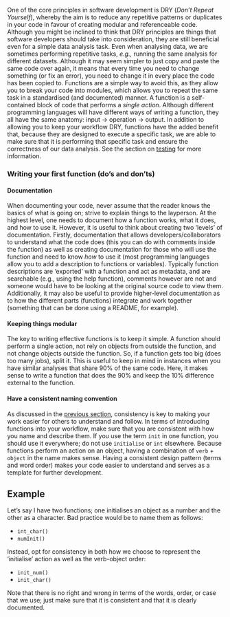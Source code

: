 One of the core principles in software development is DRY (*Don't Repeat Yourself*), whereby the aim is to reduce any repetitive patterns or duplicates in your code in favour of creating modular and referenceable code. Although you might be inclined to think that DRY principles are things that software developers should take into consideration, they are still beneficial even for a simple data analysis task. Even when analysing data, we are sometimes performing repetitive tasks, *e.g.,* running the same analysis for different datasets. Although it may seem simpler to just copy and paste the same code over again, it means that every time you need to change something (or fix an error), you need to change it in every place the code has been copied to. Functions are a simple way to avoid this, as they allow you to break your code into modules, which allows you to repeat the same task in a standardised (and documented) manner. A function is a self-contained block of code that performs a *single action*. Although different programming languages will have different ways of writing a function, they all have the same anatomy: input -\> operation -\> output. In addition to allowing you to keep your workflow DRY, functions have the added benefit that, because they are designed to execute a specific task, we are able to make sure that it is performing that specific task and ensure the correctness of our data analysis. See the section on [testing](sections/03_testing_code.qmd) for more information.

### Writing your first function (do's and don'ts)

#### Documentation

When documenting your code, never assume that the reader knows the basics of what is going on; strive to explain things to the layperson. At the highest level, one needs to document how a function works, what it does, and how to use it. However, it is useful to think about creating two 'levels' of documentation. Firstly, documentation that allows developers/collaborators to understand what the code does (this you can do with comments inside the function) as well as creating documentation for those who will use the function and need to know *how* to use it (most programming languages allow you to add a description to functions or variables). Typically function descriptions are 'exported' with a function and act as metadata, and are searchable (e.g., using the help function), comments however are not and someone would have to be looking at the original source code to view them. Additionally, it may also be useful to provide higher-level documentation as to how the different parts (functions) integrate and work together (something that can be done using a README, for example).

#### Keeping things modular

The key to writing effective functions is to keep it simple. A function should perform a single action, not rely on objects from outside the function, and not change objects outside the function. So, if a function gets too big (does too many jobs), split it. This is useful to keep in mind in instances when you have similar analyses that share 90% of the same code. Here, it makes sense to write a function that does the 90% and keep the 10% difference external to the function.

#### Have a consistent naming convention

As discussed in the [previous section](sections/01_structured_workflow.qmd), consistency is key to making your work easier for others to understand and follow. In terms of introducing functions into your workflow, make sure that you are consistent with how you name and describe them. If you use the term `init` in one function, you should use it everywhere; do not use `initialise` or `int` elsewhere. Because functions perform an action on an object, having a combination of `verb` + `object` in the name makes sense. Having a consistent design pattern (terms and word order) makes your code easier to understand and serves as a template for further development.

::: {.callout-tip collapse="true"}
## Example

Let's say I have two functions; one initialises an object as a number and the other as a character. Bad practice would be to name them as follows:

-   `int_char()`
-   `numInit()`

Instead, opt for consistency in both how we choose to represent the 'initialise' action as well as the verb-object order:

-   `init_num()`
-   `init_char()`

Note that there is no right and wrong in terms of the words, order, or case that we use; just make sure that it is consistent and that it is clearly documented.
:::